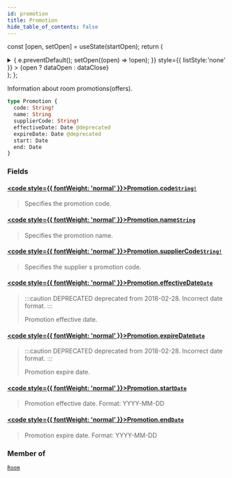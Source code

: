 ```yaml
---
id: promotion
title: Promotion
hide_table_of_contents: false
---
```






const [open, setOpen] = useState(startOpen);
return (
<details {...(open ? { open: true } : {})} className="details" style={{ border:'none', boxShadow:'none', background:'var(--ifm-background-color)' }}>
<summary
onClick={(e) => {
e.preventDefault();
setOpen((open) => !open);
}}
style={{ listStyle:'none' }} >
{open ? dataOpen : dataClose}
</summary>
{open && children}
</details>
);
};

Information about room promotions(offers).

```graphql
type Promotion {
  code: String!
  name: String
  supplierCode: String!
  effectiveDate: Date @deprecated
  expireDate: Date @deprecated
  start: Date
  end: Date
}
```

### Fields

#### [<code style={{ fontWeight: 'normal' }}>Promotion.<b>code</b></code>](#)<Bullet />[`String!`](/api/scalars/string) <Badge class="badge badge--secondary" text="non-null"/> <Badge class="badge badge--secondary" text="scalar"/>

> Specifies the promotion code.

#### [<code style={{ fontWeight: 'normal' }}>Promotion.<b>name</b></code>](#)<Bullet />[`String`](/api/scalars/string) <Badge class="badge badge--secondary" text="scalar"/>

> Specifies the promotion name.

#### [<code style={{ fontWeight: 'normal' }}>Promotion.<b>supplierCode</b></code>](#)<Bullet />[`String!`](/api/scalars/string) <Badge class="badge badge--secondary" text="non-null"/> <Badge class="badge badge--secondary" text="scalar"/>

> Specifies the supplier s promotion code.

#### [<code style={{ fontWeight: 'normal' }}>Promotion.<b>effectiveDate</b></code>](#)<Bullet />[`Date`](/api/scalars/date) <Badge class="badge badge--deprecated badge--secondary" text="deprecated"/> <Badge class="badge badge--secondary" text="scalar"/>

> :::caution DEPRECATED
> deprecated from 2018-02-28. Incorrect date format.
> :::
>
> Promotion effective date.

#### [<code style={{ fontWeight: 'normal' }}>Promotion.<b>expireDate</b></code>](#)<Bullet />[`Date`](/api/scalars/date) <Badge class="badge badge--deprecated badge--secondary" text="deprecated"/> <Badge class="badge badge--secondary" text="scalar"/>

> :::caution DEPRECATED
> deprecated from 2018-02-28. Incorrect date format.
> :::
>
> Promotion expire date.

#### [<code style={{ fontWeight: 'normal' }}>Promotion.<b>start</b></code>](#)<Bullet />[`Date`](/api/scalars/date) <Badge class="badge badge--secondary" text="scalar"/>

> Promotion effective date.
> Format: YYYY-MM-DD

#### [<code style={{ fontWeight: 'normal' }}>Promotion.<b>end</b></code>](#)<Bullet />[`Date`](/api/scalars/date) <Badge class="badge badge--secondary" text="scalar"/>

> Promotion expire date.
> Format: YYYY-MM-DD

### Member of

[`Room`](/api/objects/room) <Badge class="badge badge--secondary" text="object"/>
